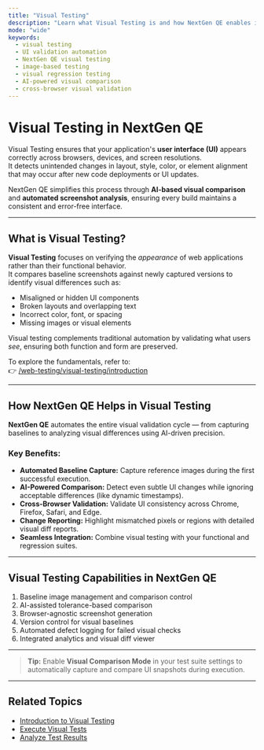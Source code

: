 ```yaml
---
title: "Visual Testing"
description: "Learn what Visual Testing is and how NextGen QE enables intelligent, automated UI validation through visual comparison techniques."
mode: "wide"
keywords:
  - visual testing
  - UI validation automation
  - NextGen QE visual testing
  - image-based testing
  - visual regression testing
  - AI-powered visual comparison
  - cross-browser visual validation
---
```


# Visual Testing in NextGen QE

Visual Testing ensures that your application's **user interface (UI)** appears correctly across browsers, devices, and screen resolutions.  
It detects unintended changes in layout, style, color, or element alignment that may occur after new code deployments or UI updates.

NextGen QE simplifies this process through **AI-based visual comparison** and **automated screenshot analysis**, ensuring every build maintains a consistent and error-free interface.

---

## What is Visual Testing?

**Visual Testing** focuses on verifying the *appearance* of web applications rather than their functional behavior.  
It compares baseline screenshots against newly captured versions to identify visual differences such as:

- Misaligned or hidden UI components  
- Broken layouts and overlapping text  
- Incorrect color, font, or spacing  
- Missing images or visual elements  

Visual testing complements traditional automation by validating what users *see*, ensuring both function and form are preserved.

To explore the fundamentals, refer to:  
👉 [/web-testing/visual-testing/introduction](/web-testing/visual-testing/introduction)

---

## How NextGen QE Helps in Visual Testing

**NextGen QE** automates the entire visual validation cycle — from capturing baselines to analyzing visual differences using AI-driven precision.  

### Key Benefits:
- **Automated Baseline Capture:** Capture reference images during the first successful execution.  
- **AI-Powered Comparison:** Detect even subtle UI changes while ignoring acceptable differences (like dynamic timestamps).  
- **Cross-Browser Validation:** Validate UI consistency across Chrome, Firefox, Safari, and Edge.  
- **Change Reporting:** Highlight mismatched pixels or regions with detailed visual diff reports.  
- **Seamless Integration:** Combine visual testing with your functional and regression suites.  

---

## Visual Testing Capabilities in NextGen QE

1. Baseline image management and comparison control  
2. AI-assisted tolerance-based comparison  
3. Browser-agnostic screenshot generation  
4. Version control for visual baselines  
5. Automated defect logging for failed visual checks  
6. Integrated analytics and visual diff viewer  

---

> **Tip:** Enable **Visual Comparison Mode** in your test suite settings to automatically capture and compare UI snapshots during execution.

---

## Related Topics

- [Introduction to Visual Testing](/web-testing/visual-testing/introduction)  
- [Execute Visual Tests](/web-testing/execute/executing-test-suites)  
- [Analyze Test Results](/web-testing/analyze)
